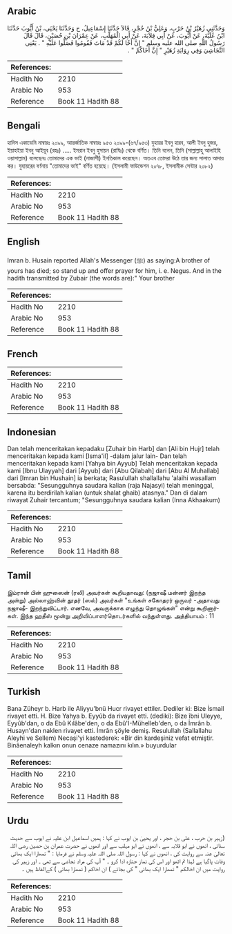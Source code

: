 ## Arabic


<div dir="rtl" lang="ar" style={{fontSize:'larger',backgroundColor:'#f8f9fa',padding:20}}>
وَحَدَّثَنِي زُهَيْرُ بْنُ حَرْبٍ، وَعَلِيُّ بْنُ حُجْرٍ، قَالاَ حَدَّثَنَا إِسْمَاعِيلُ، ح وَحَدَّثَنَا يَحْيَى، بْنُ أَيُّوبَ حَدَّثَنَا ابْنُ عُلَيَّةَ، عَنْ أَيُّوبَ، عَنْ أَبِي قِلاَبَةَ، عَنْ أَبِي الْمُهَلَّبِ، عَنْ عِمْرَانَ بْنِ حُصَيْنٍ، قَالَ قَالَ رَسُولُ اللَّهِ صلى الله عليه وسلم ‏"‏ إِنَّ أَخًا لَكُمْ قَدْ مَاتَ فَقُومُوا فَصَلُّوا عَلَيْهِ ‏"‏ ‏.‏ يَعْنِي النَّجَاشِيَ وَفِي رِوَايَةِ زُهَيْرٍ ‏"‏ إِنَّ أَخَاكُمْ ‏"‏ ‏.‏
</div>
<div style={{backgroundColor:'#f8f9fa',padding:20, marginBottom: 10}}><table> <thead> <tr> <th>References:</th> <th></th> </tr> </thead> <tbody><tr><td>Hadith No</td><td>2210</td></tr><tr><td>Arabic No</td><td>953</td></tr><tr><td>Reference</td><td>Book 11 Hadith 88</td></tr></tbody></table></div>

## Bengali


<div dir="ltr" lang="bn" style={{fontSize:'larger',backgroundColor:'#f8f9fa',padding:20}}>
হাদিস একাডেমি নাম্বারঃ ২০৯৯, আন্তর্জাতিক নাম্বারঃ ৯৫৩ ২০৯৯-(৬৭/৯৫৩) যুহায়র ইবনু হারব, আলী ইবনু হুজর, ইয়াহইয়া ইবনু আইয়ূব (রহঃ) ..... ইমরান ইবনু হুসায়ন (রাযিঃ) থেকে বর্ণিত। তিনি বলেন, তিনি (সাল্লাল্লাহু আলাইহি ওয়াসাল্লাম) বলেছেনঃ তোমাদের এক ভাই (নাজাশী) ইনতিকাল করেছেন। অতএব তোমরা উঠে তার জন্য সালাত আদায় কর। যুহায়রের বর্ণনায় "তোমাদের ভাই" বর্ণিত হয়েছে। (ইসলামী ফাউন্ডেশন ২০৭৮, ইসলামীক সেন্টার ২০৮২)
</div>
<div style={{backgroundColor:'#f8f9fa',padding:20, marginBottom: 10}}><table> <thead> <tr> <th>References:</th> <th></th> </tr> </thead> <tbody><tr><td>Hadith No</td><td>2210</td></tr><tr><td>Arabic No</td><td>953</td></tr><tr><td>Reference</td><td>Book 11 Hadith 88</td></tr></tbody></table></div>

## English


<div dir="ltr" lang="en" style={{fontSize:'larger',backgroundColor:'#f8f9fa',padding:20}}>
Imran b. Husain reported Allah's Messenger (ﷺ) as saying:A brother of yours has died; so stand up and offer prayer for him, i. e. Negus. And in the hadith transmitted by Zubair (the words are):" Your brother
</div>
<div style={{backgroundColor:'#f8f9fa',padding:20, marginBottom: 10}}><table> <thead> <tr> <th>References:</th> <th></th> </tr> </thead> <tbody><tr><td>Hadith No</td><td>2210</td></tr><tr><td>Arabic No</td><td>953</td></tr><tr><td>Reference</td><td>Book 11 Hadith 88</td></tr></tbody></table></div>

## French


<div dir="ltr" lang="fr" style={{fontSize:'larger',backgroundColor:'#f8f9fa',padding:20}}>

</div>
<div style={{backgroundColor:'#f8f9fa',padding:20, marginBottom: 10}}><table> <thead> <tr> <th>References:</th> <th></th> </tr> </thead> <tbody><tr><td>Hadith No</td><td>2210</td></tr><tr><td>Arabic No</td><td>953</td></tr><tr><td>Reference</td><td>Book 11 Hadith 88</td></tr></tbody></table></div>

## Indonesian


<div dir="ltr" lang="id" style={{fontSize:'larger',backgroundColor:'#f8f9fa',padding:20}}>
Dan telah menceritakan kepadaku [Zuhair bin Harb] dan [Ali bin Hujr] telah menceritakan kepada kami [Isma'il] -dalam jalur lain- Dan telah menceritakan kepada kami [Yahya bin Ayyub] Telah menceritakan kepada kami [Ibnu Ulayyah] dari [Ayyub] dari [Abu Qilabah] dari [Abu Al Muhallab] dari [Imran bin Hushain] ia berkata; Rasulullah shallallahu 'alaihi wasallam bersabda: "Sesungguhnya saudara kalian (raja Najasyi) telah meninggal, karena itu berdirilah kalian (untuk shalat ghaib) atasnya." Dan di dalam riwayat Zuhair tercantum; "Sesungguhnya saudara kalian (Inna Akhaakum)
</div>
<div style={{backgroundColor:'#f8f9fa',padding:20, marginBottom: 10}}><table> <thead> <tr> <th>References:</th> <th></th> </tr> </thead> <tbody><tr><td>Hadith No</td><td>2210</td></tr><tr><td>Arabic No</td><td>953</td></tr><tr><td>Reference</td><td>Book 11 Hadith 88</td></tr></tbody></table></div>

## Tamil


<div dir="ltr" lang="ta" style={{fontSize:'larger',backgroundColor:'#f8f9fa',padding:20}}>
இம்ரான் பின் ஹுஸைன் (ரலி) அவர்கள் கூறியதாவது: (நஜாஷீ மன்னர் இறந்த அன்று) அல்லாஹ்வின் தூதர் (ஸல்) அவர்கள் "உங்கள் சகோதரர் ஒருவர் -அதாவது நஜாஷீ- இறந்துவிட்டார். எனவே, அவருக்காக எழுந்து தொழுங்கள்" என்று கூறினார்கள். இந்த ஹதீஸ் மூன்று அறிவிப்பாளர்தொடர்களில் வந்துள்ளது. அத்தியாயம் : 11
</div>
<div style={{backgroundColor:'#f8f9fa',padding:20, marginBottom: 10}}><table> <thead> <tr> <th>References:</th> <th></th> </tr> </thead> <tbody><tr><td>Hadith No</td><td>2210</td></tr><tr><td>Arabic No</td><td>953</td></tr><tr><td>Reference</td><td>Book 11 Hadith 88</td></tr></tbody></table></div>

## Turkish


<div dir="ltr" lang="tr" style={{fontSize:'larger',backgroundColor:'#f8f9fa',padding:20}}>
Bana Züheyr b. Harb ile Aliyyu'bnü Hucr rivayet ettiler. Dediler ki: Bize İsmail rivayet etti. H. Bize Yahya b. Eyyûb da rivayet etti. (dediki): Bize îbni Uleyye, Eyyûb'dan, o da Ebû Kılâbe'den, o da Ebû'I-Mühelleb'den, o da İmrân b. Husayn'dan naklen rivayet etti. İmrân şöyle demiş. Resulullah (Sallallahu Aleyhi ve Sellem) Necaşi'yi kastederek: «Bir din kardeşiniz vefat etmiştir. Binâenaleyh kalkın onun cenaze namazını kılın.» buyurdular
</div>
<div style={{backgroundColor:'#f8f9fa',padding:20, marginBottom: 10}}><table> <thead> <tr> <th>References:</th> <th></th> </tr> </thead> <tbody><tr><td>Hadith No</td><td>2210</td></tr><tr><td>Arabic No</td><td>953</td></tr><tr><td>Reference</td><td>Book 11 Hadith 88</td></tr></tbody></table></div>

## Urdu


<div dir="rtl" lang="ur" style={{fontSize:'larger',backgroundColor:'#f8f9fa',padding:20}}>
(زہیر بن حرب ، علی بن حجر ، اور یحییٰ بن ایوب نے کہا : ہمیں اسماعیل ابن علیہ نے ایوب سے حدیث سنائی ، انھوں نے ابو قلابہ سے ، انھوں نے ابو مہلب سے اور انھوں نے حضرت عمران بن حصین رضی اللہ تعالیٰ عنہ سے روایت کی ، انھوں نے کہا : رسول اللہ صلی اللہ علیہ وسلم نے فرمایا : " تمھارا ایک بھائی وفات پاگیا ہے لہذا تم اٹھو اور اس کی نماز جنازہ ادا کرو ۔ " آپ کی مراد نجاشی سے تھی ۔ اور زہیر کی روایت میں ان اخالكم " تمھارا ایک بھائی " کی بجائے ) ان اخاكم ( تمھارا بھائی ) کےالفاظ ہیں ۔
</div>
<div style={{backgroundColor:'#f8f9fa',padding:20, marginBottom: 10}}><table> <thead> <tr> <th>References:</th> <th></th> </tr> </thead> <tbody><tr><td>Hadith No</td><td>2210</td></tr><tr><td>Arabic No</td><td>953</td></tr><tr><td>Reference</td><td>Book 11 Hadith 88</td></tr></tbody></table></div>